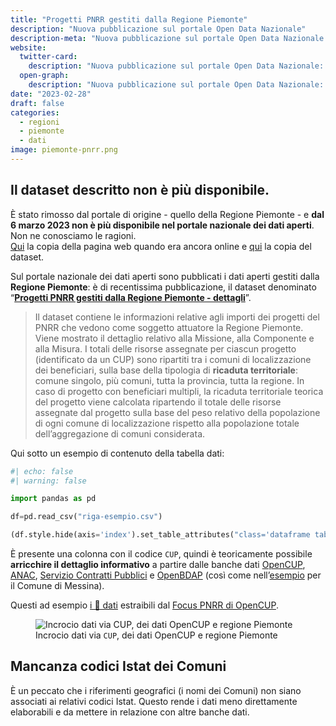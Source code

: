 ```yaml
---
title: "Progetti PNRR gestiti dalla Regione Piemonte"
description: "Nuova pubblicazione sul portale Open Data Nazionale"
description-meta: "Nuova pubblicazione sul portale Open Data Nazionale: dati PNRR della Regione Piemonte"
website:
  twitter-card:
    description: "Nuova pubblicazione sul portale Open Data Nazionale: dati PNRR della Regione Piemonte"
  open-graph:
    description: "Nuova pubblicazione sul portale Open Data Nazionale: dati PNRR della Regione Piemonte"
date: "2023-02-28"
draft: false
categories:
  - regioni
  - piemonte
  - dati
image: piemonte-pnrr.png
---
```


::: {.callout-warning}
## Il dataset descritto non è più disponibile.

È stato rimosso dal portale di origine - quello della Regione Piemonte - e **dal 6 marzo 2023 non è più disponibile nel portale nazionale dei dati aperti**. Non ne conosciamo le ragioni.<br>
[Qui](https://web.archive.org/web/20230228150745/https://dati.gov.it/view-dataset/dataset?id=5506399a-c01b-4bc5-a3ec-ed25a90539d9) la copia della pagina web quando era ancora online e [qui](2023-02-26_regpie-Coordfondi_pnrr_opendata_23951-all.zip) la copia del dataset.
:::

Sul portale nazionale dei dati aperti sono pubblicati i dati aperti gestiti dalla **Regione Piemonte**: è di recentissima pubblicazione, il dataset denominato "[**Progetti PNRR gestiti dalla Regione Piemonte - dettagli**](https://dati.gov.it/view-dataset/dataset?id=5506399a-c01b-4bc5-a3ec-ed25a90539d9)".

> Il dataset contiene le informazioni relative agli importi dei progetti del PNRR che vedono come soggetto attuatore la Regione Piemonte. Viene mostrato il dettaglio relativo alla Missione, alla Componente e alla Misura. I totali delle risorse assegnate per ciascun progetto (identificato da un CUP) sono ripartiti tra i comuni di localizzazione dei beneficiari, sulla base della tipologia di **ricaduta territoriale**: comune singolo, più comuni, tutta la provincia, tutta la regione. In caso di progetto con beneficiari multipli, la ricaduta territoriale teorica del progetto viene calcolata ripartendo il totale delle risorse assegnate dal progetto sulla base del peso relativo della popolazione di ogni comune di localizzazione rispetto alla popolazione totale dell'aggregazione di comuni considerata.

Qui sotto un esempio di contenuto della  tabella dati:

```python
#| echo: false
#| warning: false

import pandas as pd

df=pd.read_csv("riga-esempio.csv")

(df.style.hide(axis='index').set_table_attributes("class='dataframe table-striped table-sm table-responsive'"))

```

È presente una colonna con il codice `CUP`, quindi è teoricamente possibile **arricchire il dettaglio informativo** a partire dalle banche dati [OpenCUP](../../fonti/opencup/), [ANAC](../../fonti/anac/), [Servizio Contratti Pubblici](../../fonti/scp/) e [OpenBDAP](../../fonti/openbdap/) (così come nell'[esempio](../../guide/procedura-esempio.qmd) per il Comune di Messina).

Questi ad esempio [i 🧮 dati](regpie-Coordfondi_pnrr_opendata_23951-focus-open_cup.csv) estraibili dal [Focus PNRR di OpenCUP](../../fonti/opencup/focus-pnrr.qmd).

![Incrocio dati via `CUP`, dei dati OpenCUP e regione Piemonte](focus-pnrr-join-regione-piemonte.png){fig-alt="Incrocio dati OpenCUP con quelli di regione Piemonte" #fig-join-focus-pnrr-piemonte}

::: {.callout-warning}

## Mancanza codici Istat dei Comuni

È un peccato che i riferimenti geografici (i nomi dei Comuni) non siano associati ai relativi codici Istat. Questo rende i dati meno direttamente elaborabili e da mettere in relazione con altre banche dati.
:::
